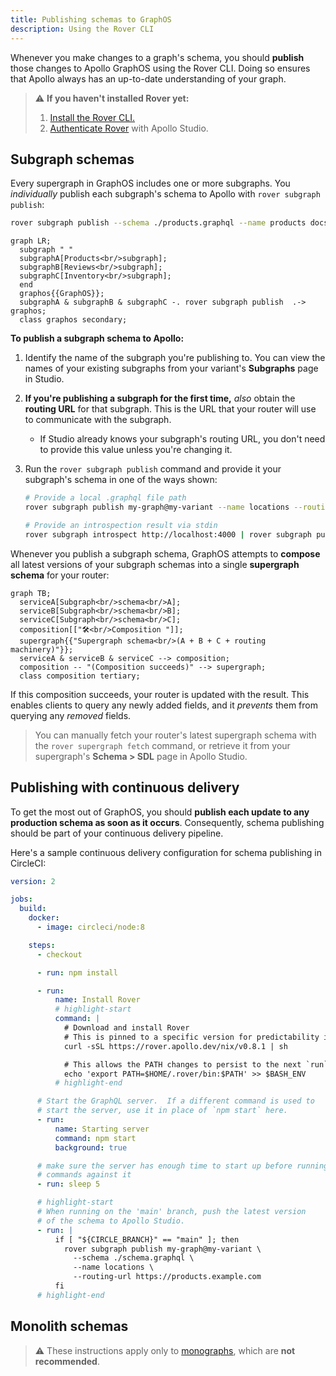 ```yaml
---
title: Publishing schemas to GraphOS
description: Using the Rover CLI
---
```



Whenever you make changes to a graph's schema, you should **publish** those changes to Apollo GraphOS using the Rover CLI. Doing so ensures that Apollo always has an up-to-date understanding of your graph.

> ⚠️ **If you haven't installed Rover yet:**
> 1.  <a href="https://www.apollographql.com/docs/rover/getting-started/" target="_blank">Install the Rover CLI.</a>
> 2. <a href="https://www.apollographql.com/docs/rover/configuring/" target="_blank">Authenticate Rover</a> with Apollo Studio.

## Subgraph schemas

Every supergraph in GraphOS includes one or more subgraphs. You _individually_ publish each subgraph's schema to Apollo with `rover subgraph publish`:

```bash
rover subgraph publish --schema ./products.graphql --name products docs-example-graph@current --routing-url https://products.example.com
```

```mermaid
graph LR;
  subgraph " "
  subgraphA[Products<br/>subgraph];
  subgraphB[Reviews<br/>subgraph];
  subgraphC[Inventory<br/>subgraph];
  end
  graphos{{GraphOS}};
  subgraphA & subgraphB & subgraphC -. rover subgraph publish  .-> graphos;
  class graphos secondary;
```

**To publish a subgraph schema to Apollo:**

1. Identify the name of the subgraph you're publishing to. You can view the names of your existing subgraphs from your variant's **Subgraphs** page in Studio.

2. **If you're publishing a subgraph for the first time,** _also_ obtain the **routing URL** for that subgraph. This is the URL that your router will use to communicate with the subgraph.
    - If Studio already knows your subgraph's routing URL, you don't need to provide this value unless you're changing it.

2. Run the `rover subgraph publish` command and provide it your subgraph's schema in one of the ways shown:

    ```bash
    # Provide a local .graphql file path
    rover subgraph publish my-graph@my-variant --name locations --routing-url https://flyby-locations-sub.herokuapp.com/ --schema ./schema.graphql

    # Provide an introspection result via stdin
    rover subgraph introspect http://localhost:4000 | rover subgraph publish my-graph@my-variant --name locations --routing-url https://flyby-locations-sub.herokuapp.com/ --schema -
    ```

Whenever you publish a subgraph schema, GraphOS attempts to **compose** all latest versions of your subgraph schemas into a single **supergraph schema** for your router:

```mermaid
graph TB;
  serviceA[Subgraph<br/>schema<br/>A];
  serviceB[Subgraph<br/>schema<br/>B];
  serviceC[Subgraph<br/>schema<br/>C];
  composition[["🛠<br/>Composition "]];
  supergraph{{"Supergraph schema<br/>(A + B + C + routing machinery)"}};
  serviceA & serviceB & serviceC --> composition;
  composition -- "(Composition succeeds)" --> supergraph;
  class composition tertiary;
```

If this composition succeeds, your router is updated with the result. This enables clients to query any newly added fields, and it _prevents_ them from querying any _removed_ fields.

> You can manually fetch your router's latest supergraph schema with the `rover supergraph fetch` command, or retrieve it from your supergraph's **Schema > SDL** page in Apollo Studio.

## Publishing with continuous delivery

To get the most out of GraphOS, you should **publish each update to any production schema as soon as it occurs**. Consequently, schema publishing should be part of your continuous delivery pipeline.

Here's a sample continuous delivery configuration for schema publishing in CircleCI:

```yaml
version: 2

jobs:
  build:
    docker:
      - image: circleci/node:8

    steps:
      - checkout

      - run: npm install

      - run:
          name: Install Rover
          # highlight-start
          command: |
            # Download and install Rover
            # This is pinned to a specific version for predictability in CI
            curl -sSL https://rover.apollo.dev/nix/v0.8.1 | sh

            # This allows the PATH changes to persist to the next `run` step
            echo 'export PATH=$HOME/.rover/bin:$PATH' >> $BASH_ENV
          # highlight-end

      # Start the GraphQL server.  If a different command is used to
      # start the server, use it in place of `npm start` here.
      - run:
          name: Starting server
          command: npm start
          background: true

      # make sure the server has enough time to start up before running
      # commands against it
      - run: sleep 5

      # highlight-start
      # When running on the 'main' branch, push the latest version
      # of the schema to Apollo Studio.
      - run: |
          if [ "${CIRCLE_BRANCH}" == "main" ]; then
            rover subgraph publish my-graph@my-variant \
              --schema ./schema.graphql \
              --name locations \
              --routing-url https://products.example.com
          fi
      # highlight-end
```

## Monolith schemas

> ⚠️ These instructions apply only to [monographs](../graphs/overview/#monographs), which are **not recommended**.

<RegisterCli />
